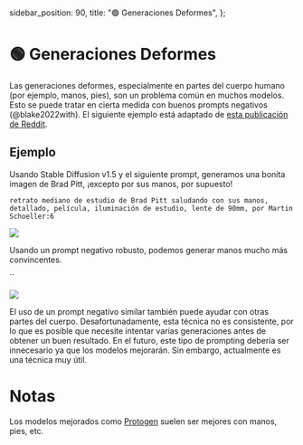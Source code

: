   sidebar_position: 90,
  title: "🟢 Generaciones Deformes",
};

# 🟢 Generaciones Deformes

Las generaciones deformes, especialmente en partes del cuerpo humano (por ejemplo, manos, pies), son un problema común en muchos modelos. Esto se puede tratar en cierta medida con buenos prompts negativos (@blake2022with). El siguiente ejemplo está adaptado de [esta publicación de Reddit](https://www.reddit.com/r/StableDiffusion/comments/z7salo/with_the_right_prompt_stable_diffusion_20_can_do/).

## Ejemplo

Usando Stable Diffusion v1.5 y el siguiente prompt, generamos una bonita imagen de Brad Pitt, ¡excepto por sus manos, por supuesto!

`retrato mediano de estudio de Brad Pitt saludando con sus manos, detallado, película, iluminación de estudio, lente de 90mm, por Martin Schoeller:6`

<div style={{ textAlign: "center" }}>
  <Image
    src="/docs/assets/images_chapter/bad_pitt.webp"
    width={512}
    height={512}
    style={{ width: "250px", margin: "auto" }}
  />
</div>

Usando un prompt negativo robusto, podemos generar manos mucho más convincentes.

``

<div style={{ textAlign: "center" }}>
  <Image
    src="/docs/assets/images_chapter/good_pitt.webp"
    width={1028}
    height={1032}
    style={{ width: "250px", margin: "auto" }}
  />
</div>

El uso de un prompt negativo similar también puede ayudar con otras partes del cuerpo. Desafortunadamente, esta técnica no es consistente, por lo que es posible que necesite intentar varias generaciones antes de obtener un buen resultado. En el futuro, este tipo de prompting debería ser innecesario ya que los modelos mejorarán. Sin embargo, actualmente es una técnica muy útil.

# Notas

Los modelos mejorados como [Protogen](https://civitai.com/models/3666/protogen-x34-official-release) suelen ser mejores con manos, pies, etc.
